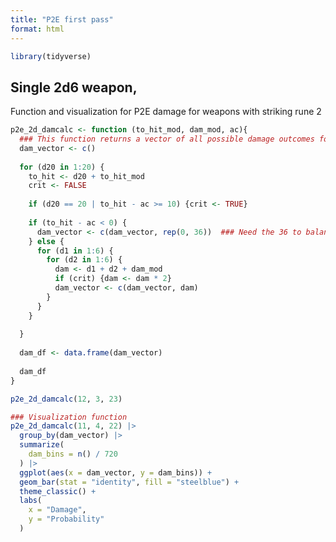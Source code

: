```yaml
---
title: "P2E first pass"
format: html
---
```

```r
library(tidyverse)
```


## Single 2d6 weapon, 
Function and visualization for P2E damage for weapons with striking rune 2

```r
p2e_2d_damcalc <- function (to_hit_mod, dam_mod, ac){
  ### This function returns a vector of all possible damage outcomes for a P2E character doing two d6 damage die
  dam_vector <- c()
  
  for (d20 in 1:20) {
    to_hit <- d20 + to_hit_mod
    crit <- FALSE
    
    if (d20 == 20 | to_hit - ac >= 10) {crit <- TRUE}
    
    if (to_hit - ac < 0) {
      dam_vector <- c(dam_vector, rep(0, 36))  ### Need the 36 to balance against the number of outcomes for each hit
    } else {
      for (d1 in 1:6) {
        for (d2 in 1:6) {
          dam <- d1 + d2 + dam_mod
          if (crit) {dam <- dam * 2}
          dam_vector <- c(dam_vector, dam)
        }
      }
    }
    
  }
  
  dam_df <- data.frame(dam_vector)
  
  dam_df
}
```

```r
p2e_2d_damcalc(12, 3, 23)
```

```r
### Visualization function
p2e_2d_damcalc(11, 4, 22) |>
  group_by(dam_vector) |>
  summarize(
    dam_bins = n() / 720
  ) |>
  ggplot(aes(x = dam_vector, y = dam_bins)) +
  geom_bar(stat = "identity", fill = "steelblue") +
  theme_classic() +
  labs(
    x = "Damage",
    y = "Probability"
  )

```

